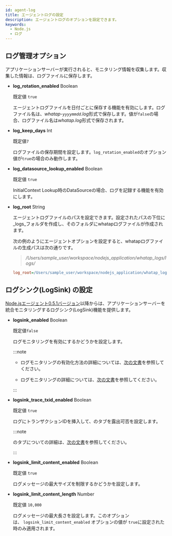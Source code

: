 ```yaml
---
id: agent-log
title: エージェントログの設定
description: エージェントログのオプションを設定できます。
keywords:
  - Node.js
  - ログ
---
```


## ログ管理オプション

アプリケーションサーバーが実行されると、モニタリング情報を収集します。収集した情報は、ログファイルに保存します。

- **log_rotation_enabled** <span class='type'>Boolean</span>

  既定値 `true`

  エージェントログファイルを日付ごとに保存する機能を有効にします。ログファイル名は、*whatap-`yyyymmdd`.log*形式で保存します。値が`false`の場合、ログファイル名は*whatap.log*形式で保存されます。

- **log_keep_days** <span class='type'>Int</span>

  既定値`7`

  ログファイルの保存期間を設定します。`log_rotation_enabled`のオプション値が`true`の場合のみ動作します。

- **log_datasource_lookup_enabled** <span class='type'>Boolean</span>

  既定値 `true`

  InitialContext Lookup時のDataSourceの場合、ログを記録する機能を有効にします。

- **log_root** <span class='type'>String</span>

  エージェントログファイルのパスを設定できます。設定されたパスの下位に_logs_フォルダを作成し、そのフォルダにwhatapログファイルが作成されます。

  次の例のようにエージェントオプションを設定すると、whatapログファイルの生成パスは次の通りです。

  > <em>/Users/sample_user/workspace/nodejs_application/whatap_logs/logs/</em>

  ```ini title="whatap.conf"
  log_root=/Users/sample_user/workspace/nodejs_application/whatap_logs/
  ```

## ログシンク(LogSink) の設定

[Node.jsエージェント0.5.1バージョン](../release-notes/nodejs/nodejs-0_5_1)以降からは、アプリケーションサーバーを統合モニタリングするログシンク(LogSink)機能を提供します。

- **logsink_enabled** <span class='type'>Boolean</span>

  既定値`false`

  ログモニタリングを有効にするかどうかを設定します。

  :::note

  - ログモニタリングの有効化方法の詳細については、[次の文書](../log/log-nodejs)を参照してください。

  - ログモニタリングの詳細については、[次の文書](../log/learn-main-menu)を参照してください。

  :::

- **logsink_trace_txid_enabled** <span class='type'>Boolean</span>

  既定値 `true`

  ログにトランザクションIDを挿入して、<Cmdname sid="TTL06209" className="uitext" />の<Cmdname sid="TTL06128" className="uitext" />タブを露出可否を設定します。

  :::note

  <Cmdname sid="TTL06209" className="uitext" />の<Cmdname sid="TTL06128" className="uitext" />タブについての詳細は、[次の文書](dashboard-hitmap-trace#anlaysis-trace-transaction-log)を参照してください。

  :::

- **logsink_limit_content_enabled** <span class='type'>Boolean</span>

  既定値 `true`

  ログメッセージの最大サイズを制限するかどうかを設定します。

- **logsink_limit_content_length** <span class='type'>Number</span>

  既定値 `10,000`

  ログメッセージの最大長さを設定します。このオプションは、 `logsink_limit_content_enabled` オプションの値が `true`に設定された時のみ適用されます。
